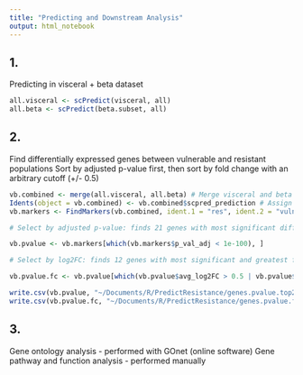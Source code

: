 ```yaml
---
title: "Predicting and Downstream Analysis"
output: html_notebook
---
```


## 1.
Predicting in visceral + beta dataset

```r
all.visceral <- scPredict(visceral, all)
all.beta <- scPredict(beta.subset, all)
```

## 2.
Find differentially expressed genes between vulnerable and resistant populations
Sort by adjusted p-value first, then sort by fold change with an arbitrary cutoff (+/- 0.5)

```r
vb.combined <- merge(all.visceral, all.beta) # Merge visceral and beta data into one object
Idents(object = vb.combined) <- vb.combined$scpred_prediction # Assign identities based on whether res/vuln
vb.markers <- FindMarkers(vb.combined, ident.1 = "res", ident.2 = "vuln") # DE finds 256 marker genes between res and vuln

# Select by adjusted p-value: finds 21 genes with most significant difference (p-value < 1x10^-100)

vb.pvalue <- vb.markers[which(vb.markers$p_val_adj < 1e-100), ]

# Select by log2FC: finds 12 genes with most significant and greatest fold change differences (+/- 0.5 log2FC )

vb.pvalue.fc <- vb.pvalue[which(vb.pvalue$avg_log2FC > 0.5 | vb.pvalue$avg_log2FC < -0.5), ]

write.csv(vb.pvalue, "~/Documents/R/PredictResistance/genes.pvalue.top21.csv")
write.csv(vb.pvalue.fc, "~/Documents/R/PredictResistance/genes.pvalue.fc.top12.csv")
```

## 3. 
Gene ontology analysis - performed with GOnet (online software)
Gene pathway and function analysis - performed manually


